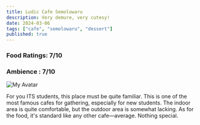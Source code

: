 ```yaml
---
title: Ludic Cafe Semolowaru
description: Very demure, very cutesy!
date: 2024-03-06
tags: ["cafe", "semolowaru", "dessert"]
published: true
---
```


### Food Ratings: 7/10
### Ambience : 7/10

![My Avatar](/ludic.jpeg)

For you ITS students, this place must be quite familiar. This is one of the most famous cafes for gathering, especially for new students. The indoor area is quite comfortable, but the outdoor area is somewhat lacking. As for the food, it's standard like any other cafe—average. Nothing special.
